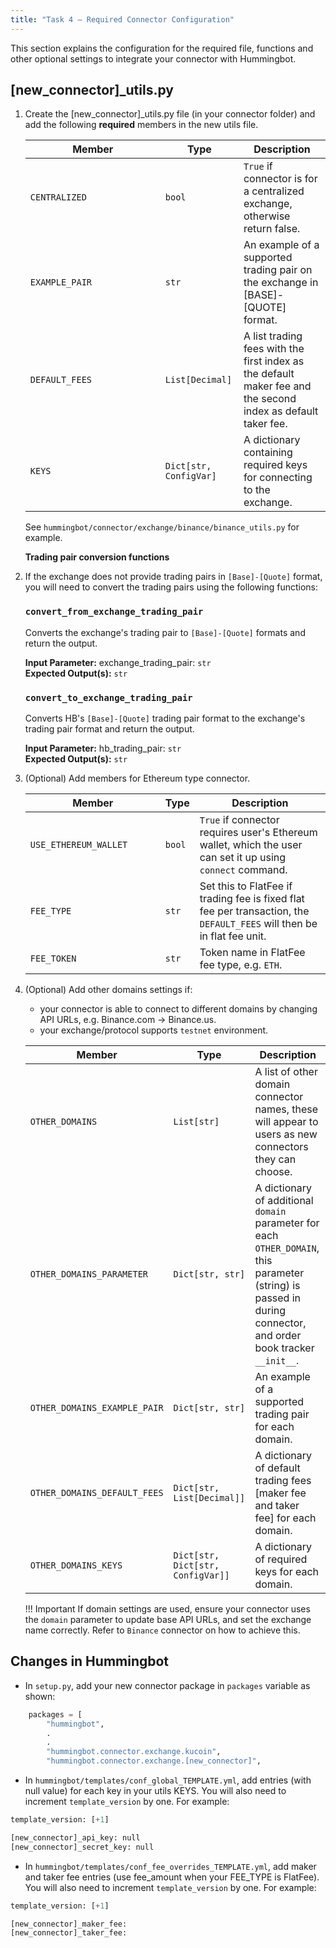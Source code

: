 ```yaml
---
title: "Task 4 — Required Connector Configuration"
---
```


This section explains the configuration for the required file, functions and other optional settings to integrate your connector with Hummingbot.

## \[new_connector]\_utils.py

1. Create the [new_connector]\_utils.py file (in your connector folder) and add the following **required** members in the new utils file.

   | Member<div style="width:200px"/> | Type                   | Description                                                                                                  |
   | -------------------------------- | ---------------------- | ------------------------------------------------------------------------------------------------------------ |
   | `CENTRALIZED`                    | `bool`                 | `True` if connector is for a centralized exchange, otherwise return false.                                   |
   | `EXAMPLE_PAIR`                   | `str`                  | An example of a supported trading pair on the exchange in [BASE]-[QUOTE] format.                             |
   | `DEFAULT_FEES`                   | `List[Decimal]`        | A list trading fees with the first index as the default maker fee and the second index as default taker fee. |
   | `KEYS`                           | `Dict[str, ConfigVar]` | A dictionary containing required keys for connecting to the exchange.                                        |

   See `hummingbot/connector/exchange/binance/binance_utils.py` for example.

   **Trading pair conversion functions**

2. If the exchange does not provide trading pairs in `[Base]-[Quote]` format, you will need to convert the trading pairs using the following functions:

   ### `convert_from_exchange_trading_pair`

   Converts the exchange's trading pair to `[Base]-[Quote]` formats and return the output.

   **Input Parameter:** exchange_trading_pair: `str` <br/>
   **Expected Output(s):** `str`

   ### `convert_to_exchange_trading_pair`

   Converts HB's `[Base]-[Quote]` trading pair format to the exchange's trading pair format and return the output.

   **Input Parameter:** hb_trading_pair: `str` <br/>
   **Expected Output(s):** `str`

3. (Optional) Add members for Ethereum type connector.

   | Member<div style="width:200px"/> | Type   | Description                                                                                                             |
   | -------------------------------- | ------ | ----------------------------------------------------------------------------------------------------------------------- |
   | `USE_ETHEREUM_WALLET`            | `bool` | `True` if connector requires user's Ethereum wallet, which the user can set it up using `connect` command.              |
   | `FEE_TYPE`                       | `str`  | Set this to FlatFee if trading fee is fixed flat fee per transaction, the `DEFAULT_FEES` will then be in flat fee unit. |
   | `FEE_TOKEN`                      | `str`  | Token name in FlatFee fee type, e.g. `ETH`.                                                                             |

4. (Optional) Add other domains settings if:

   - your connector is able to connect to different domains by changing API URLs, e.g. Binance.com -> Binance.us.
   - your exchange/protocol supports `testnet` environment.

   | Member<div style="width:200px"/> | Type                              | Description                                                                                                                                                      |
   | -------------------------------- | --------------------------------- | ---------------------------------------------------------------------------------------------------------------------------------------------------------------- |
   | `OTHER_DOMAINS`                  | `List[str]`                       | A list of other domain connector names, these will appear to users as new connectors they can choose.                                                            |
   | `OTHER_DOMAINS_PARAMETER`        | `Dict[str, str]`                  | A dictionary of additional `domain` parameter for each `OTHER_DOMAIN`, this parameter (string) is passed in during connector, and order book tracker `__init__`. |
   | `OTHER_DOMAINS_EXAMPLE_PAIR`     | `Dict[str, str]`                  | An example of a supported trading pair for each domain.                                                                                                          |
   | `OTHER_DOMAINS_DEFAULT_FEES`     | `Dict[str, List[Decimal]]`        | A dictionary of default trading fees \[maker fee and taker fee] for each domain.                                                                                 |
   | `OTHER_DOMAINS_KEYS`             | `Dict[str, Dict[str, ConfigVar]]` | A dictionary of required keys for each domain.                                                                                                                   |

   !!! Important
   If domain settings are used, ensure your connector uses the `domain` parameter to update base API URLs, and set the exchange name correctly. Refer to `Binance` connector on how to achieve this.

## Changes in Hummingbot

- In `setup.py`, add your new connector package in `packages` variable as shown:

```python
    packages = [
        "hummingbot",
        .
        .
        "hummingbot.connector.exchange.kucoin",
        "hummingbot.connector.exchange.[new_connector]",
```

- In `hummingbot/templates/conf_global_TEMPLATE.yml`, add entries (with null value) for each key in your utils KEYS.
  You will also need to increment `template_version` by one. For example:

```python
template_version: [+1]

[new_connector]_api_key: null
[new_connector]_secret_key: null
```

- In `hummingbot/templates/conf_fee_overrides_TEMPLATE.yml`, add maker and taker fee entries (use fee_amount when your FEE_TYPE is FlatFee).
  You will also need to increment `template_version` by one. For example:

```python
template_version: [+1]

[new_connector]_maker_fee:
[new_connector]_taker_fee:
```
